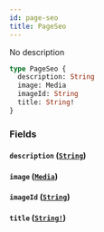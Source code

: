 ```yaml
---
id: page-seo
title: PageSeo
---
```


No description

```graphql
type PageSeo {
  description: String
  image: Media
  imageId: String
  title: String!
}
```

### Fields

#### `description` ([`String`](/docs/graphql/scalars/string))

#### `image` ([`Media`](/docs/graphql/unions/media))

#### `imageId` ([`String`](/docs/graphql/scalars/string))

#### `title` ([`String!`](/docs/graphql/scalars/string))
